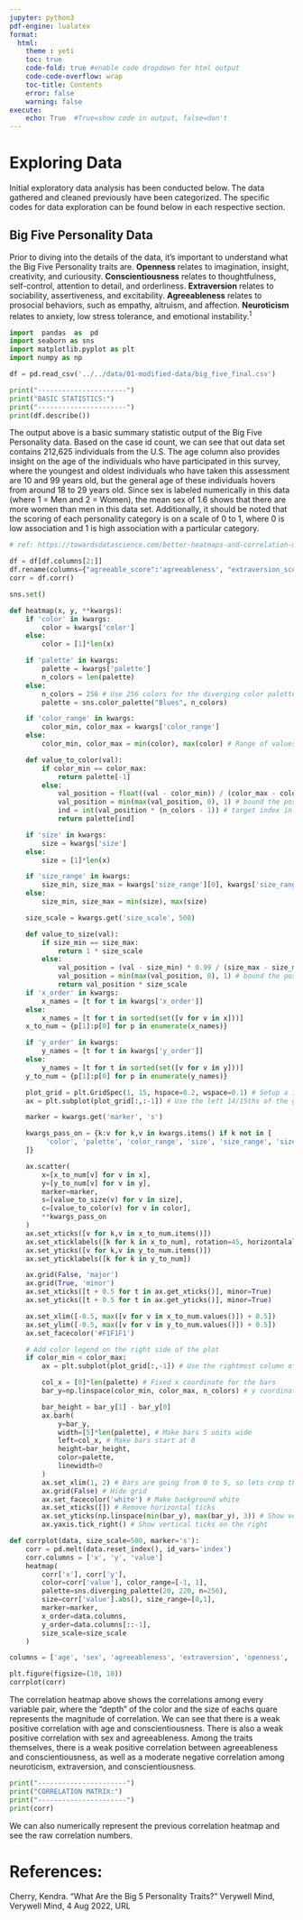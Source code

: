 ---
jupyter: python3
pdf-engine: lualatex
format:
  html:
    theme : yeti
    toc: true
    code-fold: true #enable code dropdown for html output
    code-code-overflow: wrap  
    toc-title: Contents
    error: false
    warning: false
execute:
    echo: True  #True=show code in output, false=don't
---

# Exploring Data

Initial exploratory data analysis has been conducted below. The data gathered and cleaned previously have been categorized. The specific codes for data exploration can be found below in each respective section. 

## Big Five Personality Data

Prior to diving into the details of the data, it's important to understand what the Big Five Personality traits are. **Openness** relates to imagination, insight, creativity, and curiousity. **Conscientiousness** relates to thoughtfulness, self-control, attention to detail, and orderliness. **Extraversion** relates to sociability, assertiveness, and excitability. **Agreeableness** relates to prosocial behaviors, such as empathy, altruism, and affection. **Neuroticism** relates to anxiety, low stress tolerance, and emotional instability.^1^

```{python}
import  pandas  as  pd
import seaborn as sns
import matplotlib.pyplot as plt
import numpy as np 

df = pd.read_csv('../../data/01-modified-data/big_five_final.csv')

print("----------------------")
print("BASIC STATISTICS:")
print("----------------------")
print(df.describe())
```

The output above is a basic summary statistic output of the Big Five Personality data. Based on the case id count, we can see that out data set contains 212,625 individuals from the U.S. The age column also provides insight on the age of the individuals who have participated in this survey, where the youngest and oldest individuals who have taken this assessment are 10 and 99 years old, but the general age of these individuals hovers from around 18 to 29 years old. Since sex is labeled numerically in this data (where 1 = Men and 2 = Women), the mean sex of 1.6 shows that there are more women than men in this data set. Additionally, it should be noted that the scoring of each personality category is on a scale of 0 to 1, where 0 is low association and 1 is high association with a particular category.


```{python}
# ref: https://towardsdatascience.com/better-heatmaps-and-correlation-matrix-plots-in-python-41445d0f2bec

df = df[df.columns[2:]]
df.rename(columns={"agreeable_score":'agreeableness', "extraversion_score":'extraversion', "openness_score":'openness', "conscientiousness_score":'conscientiousness', "neuroticism_score":'neuroticism'}, inplace=True)
corr = df.corr()

sns.set()

def heatmap(x, y, **kwargs):
    if 'color' in kwargs:
        color = kwargs['color']
    else:
        color = [1]*len(x)

    if 'palette' in kwargs:
        palette = kwargs['palette']
        n_colors = len(palette)
    else:
        n_colors = 256 # Use 256 colors for the diverging color palette
        palette = sns.color_palette("Blues", n_colors) 

    if 'color_range' in kwargs:
        color_min, color_max = kwargs['color_range']
    else:
        color_min, color_max = min(color), max(color) # Range of values that will be mapped to the palette, i.e. min and max possible correlation

    def value_to_color(val):
        if color_min == color_max:
            return palette[-1]
        else:
            val_position = float((val - color_min)) / (color_max - color_min) # position of value in the input range, relative to the length of the input range
            val_position = min(max(val_position, 0), 1) # bound the position betwen 0 and 1
            ind = int(val_position * (n_colors - 1)) # target index in the color palette
            return palette[ind]

    if 'size' in kwargs:
        size = kwargs['size']
    else:
        size = [1]*len(x)

    if 'size_range' in kwargs:
        size_min, size_max = kwargs['size_range'][0], kwargs['size_range'][1]
    else:
        size_min, size_max = min(size), max(size)

    size_scale = kwargs.get('size_scale', 500)

    def value_to_size(val):
        if size_min == size_max:
            return 1 * size_scale
        else:
            val_position = (val - size_min) * 0.99 / (size_max - size_min) + 0.01 # position of value in the input range, relative to the length of the input range
            val_position = min(max(val_position, 0), 1) # bound the position betwen 0 and 1
            return val_position * size_scale
    if 'x_order' in kwargs: 
        x_names = [t for t in kwargs['x_order']]
    else:
        x_names = [t for t in sorted(set([v for v in x]))]
    x_to_num = {p[1]:p[0] for p in enumerate(x_names)}

    if 'y_order' in kwargs: 
        y_names = [t for t in kwargs['y_order']]
    else:
        y_names = [t for t in sorted(set([v for v in y]))]
    y_to_num = {p[1]:p[0] for p in enumerate(y_names)}

    plot_grid = plt.GridSpec(1, 15, hspace=0.2, wspace=0.1) # Setup a 1x10 grid
    ax = plt.subplot(plot_grid[:,:-1]) # Use the left 14/15ths of the grid for the main plot

    marker = kwargs.get('marker', 's')

    kwargs_pass_on = {k:v for k,v in kwargs.items() if k not in [
         'color', 'palette', 'color_range', 'size', 'size_range', 'size_scale', 'marker', 'x_order', 'y_order'
    ]}

    ax.scatter(
        x=[x_to_num[v] for v in x],
        y=[y_to_num[v] for v in y],
        marker=marker,
        s=[value_to_size(v) for v in size], 
        c=[value_to_color(v) for v in color],
        **kwargs_pass_on
    )
    ax.set_xticks([v for k,v in x_to_num.items()])
    ax.set_xticklabels([k for k in x_to_num], rotation=45, horizontalalignment='right')
    ax.set_yticks([v for k,v in y_to_num.items()])
    ax.set_yticklabels([k for k in y_to_num])

    ax.grid(False, 'major')
    ax.grid(True, 'minor')
    ax.set_xticks([t + 0.5 for t in ax.get_xticks()], minor=True)
    ax.set_yticks([t + 0.5 for t in ax.get_yticks()], minor=True)

    ax.set_xlim([-0.5, max([v for v in x_to_num.values()]) + 0.5])
    ax.set_ylim([-0.5, max([v for v in y_to_num.values()]) + 0.5])
    ax.set_facecolor('#F1F1F1')

    # Add color legend on the right side of the plot
    if color_min < color_max:
        ax = plt.subplot(plot_grid[:,-1]) # Use the rightmost column of the plot

        col_x = [0]*len(palette) # Fixed x coordinate for the bars
        bar_y=np.linspace(color_min, color_max, n_colors) # y coordinates for each of the n_colors bars

        bar_height = bar_y[1] - bar_y[0]
        ax.barh(
            y=bar_y,
            width=[5]*len(palette), # Make bars 5 units wide
            left=col_x, # Make bars start at 0
            height=bar_height,
            color=palette,
            linewidth=0
        )
        ax.set_xlim(1, 2) # Bars are going from 0 to 5, so lets crop the plot somewhere in the middle
        ax.grid(False) # Hide grid
        ax.set_facecolor('white') # Make background white
        ax.set_xticks([]) # Remove horizontal ticks
        ax.set_yticks(np.linspace(min(bar_y), max(bar_y), 3)) # Show vertical ticks for min, middle and max
        ax.yaxis.tick_right() # Show vertical ticks on the right 

def corrplot(data, size_scale=500, marker='s'):
    corr = pd.melt(data.reset_index(), id_vars='index')
    corr.columns = ['x', 'y', 'value']
    heatmap(
        corr['x'], corr['y'],
        color=corr['value'], color_range=[-1, 1],
        palette=sns.diverging_palette(20, 220, n=256),
        size=corr['value'].abs(), size_range=[0,1],
        marker=marker,
        x_order=data.columns,
        y_order=data.columns[::-1],
        size_scale=size_scale
    )

columns = ['age', 'sex', 'agreeableness', 'extraversion', 'openness', 'conscientiousness', 'neuroticism'] 

plt.figure(figsize=(10, 10))
corrplot(corr)
```

The correlation heatmap above shows the correlations among every variable pair, where the "depth" of the color and the size of eachs quare represents the magnitude of correlation. We can see that there is a weak positive correlation with age and conscientiousness. There is also a weak positive correlation with sex and agreeableness. Among the traits themselves, there is a weak positive correlation between agreeableness and conscientiousness, as well as a moderate negative correlation among neuroticism, extraversion, and conscientiousness.

```{python}
print("----------------------")
print("CORRELATION MATRIX:")
print("----------------------")
print(corr)
```

We can also numerically represent the previous correlation heatmap and see the raw correlation numbers.


# References:
Cherry, Kendra. "What Are the Big 5 Personality Traits?" Verywell Mind, Verywell Mind, 4 Aug 2022, URL